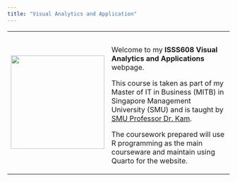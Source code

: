 ```yaml
---
title: "Visual Analytics and Application"
---
```


+------------------------------------------+------------------------------------------------------------------------------------------------------------------------------------------------------------------------------------------------------------------------------+
| ![](Images/Page_Index3.png){width="212"} | ```                                                                                                                                                                                                                          |
|                                          | ```                                                                                                                                                                                                                          |
|                                          |                                                                                                                                                                                                                              |
|                                          | Welcome to my **ISSS608 Visual Analytics and Applications** webpage.                                                                                                                                                         |
|                                          |                                                                                                                                                                                                                              |
|                                          | This course is taken as part of my Master of IT in Business (MITB) in Singapore Management University (SMU) and is taught by [SMU Professor Dr. Kam](https://faculty.smu.edu.sg/profile/kam-tin-seong-486){target="_blank"}. |
|                                          |                                                                                                                                                                                                                              |
|                                          | The coursework prepared will use R programming as the main courseware and maintain using Quarto for the website.                                                                                                             |
+------------------------------------------+------------------------------------------------------------------------------------------------------------------------------------------------------------------------------------------------------------------------------+
